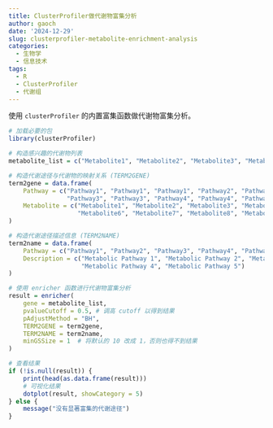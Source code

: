 ```yaml
---
title: ClusterProfiler做代谢物富集分析
author: gaoch
date: '2024-12-29'
slug: clusterprofiler-metabolite-enrichment-analysis
categories:
  - 生物学
  - 信息技术
tags:
  - R
  - ClusterProfiler
  - 代谢组
---
```


使用 `clusterProfiler` 的内置富集函数做代谢物富集分析。

```r
# 加载必要的包
library(clusterProfiler)

# 构造感兴趣的代谢物列表
metabolite_list = c("Metabolite1", "Metabolite2", "Metabolite3", "Metabolite6", "Metabolite7")

# 构造代谢途径与代谢物的映射关系 (TERM2GENE)
term2gene = data.frame(
    Pathway = c("Pathway1", "Pathway1", "Pathway1", "Pathway2", "Pathway2", 
                "Pathway3", "Pathway3", "Pathway4", "Pathway4", "Pathway5"),
    Metabolite = c("Metabolite1", "Metabolite2", "Metabolite3", "Metabolite4", "Metabolite5", 
                   "Metabolite6", "Metabolite7", "Metabolite8", "Metabolite9", "Metabolite10")
)

# 构造代谢途径描述信息 (TERM2NAME)
term2name = data.frame(
    Pathway = c("Pathway1", "Pathway2", "Pathway3", "Pathway4", "Pathway5"),
    Description = c("Metabolic Pathway 1", "Metabolic Pathway 2", "Metabolic Pathway 3", 
                    "Metabolic Pathway 4", "Metabolic Pathway 5")
)

# 使用 enricher 函数进行代谢物富集分析
result = enricher(
    gene = metabolite_list,
    pvalueCutoff = 0.5, # 调高 cutoff 以得到结果
    pAdjustMethod = "BH",
    TERM2GENE = term2gene,
    TERM2NAME = term2name,
    minGSSize = 1  # 将默认的 10 改成 1，否则也得不到结果
)

# 查看结果
if (!is.null(result)) {
    print(head(as.data.frame(result)))
    # 可视化结果
    dotplot(result, showCategory = 5)
} else {
    message("没有显著富集的代谢途径")
}
```